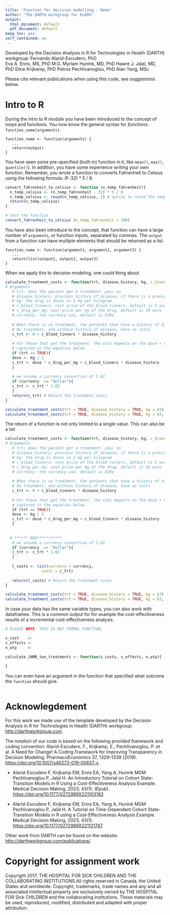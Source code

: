 ```yaml
---
title: 'Function for decision modelling - Demo'
author: "The DARTH workgroup for EL005"
output:
  html_document: default
  pdf_document: default
keep_tex: yes
self_contained: no
---
```


Developed by the Decision Analysis in R for Technologies in Health (DARTH) workgroup:
Fernando Alarid-Escudero, PhD  
Eva A. Enns, MS, PhD 
M.G. Myriam Hunink, MD, PhD 
Hawre J. Jalal, MD, PhD 
Eline Krijkamp, PhD 
Petros Pechlivanoglou, PhD
Alan Yang, MSc

Please cite relevant publications when using this code, see suggestions below. 

# Intro to R 
During the intro to R module you have been introduced to the concept of loops and functions. You now know the general syntax for *functions*: `function_name(arguments)`.

```
function_name <- function(arguments) {
   ...
   return(output)
}
```

You have seen some pre-specified (built-in) function in `R`, like  `mean()`, `max()`, `quantile()`). In addition, you have some experience writing your own function. Remember, you wrote a function to converts Fahrenheit to Celsius using the following formula: (F-32) * 5 / 9. 

```r
convert_fahrenheit_to_celsius <- function (n_temp_fahrenheit){
  n_temp_celsius <- (n_temp_fahrenheit - 32) * 5 / 9
  n_temp_celsius <- round(n_temp_celsius, 1) # option to round the temperature
  return(n_temp_celsius) 
}

# test the function
convert_fahrenheit_to_celsius (n_temp_fahrenheit = 100)

```


You have also been introduce to the concept, that function can have a large number of `arguments`, or function inputs, separated by commas. The `output` from a function can have multiple elements that should be returned as a list. 

```
function_name <- function(argument1, argument2, argument3) {
   ...
   return(list(output1, output2, output3)
}
```

When we apply this to decision modeling, one could thing about

```r
calculate_treatment_costs <- function(trt, disease_history, kg, c_blood_tinners = 5, c_drug_per_mg = 10, currency = "euro"){
# Arguments
   # trt: does the patient get a treatment: yes/ no
   # disease_history: previous history of disease; if there is a previous history of disease, the patients are on permanent treatment of blood_tinner
   # kg: the drug is doses in 2 mg per kilogram
   # c_blood_tinners: cost price of the blood tinners, default is 5 euro
   # c_drug_per_mg: cost price per mg of the drug, default is 10 euro
   # currency: the currency use, default is EURo
  
   # When there is no treatment, the patients that have a history of disease have the cost os blood tinners
   # No treatment, and without history of disease, have no costs 
   c_trt <- 0 + c_blood_tinners * disease_history 
   
   # For those that get the treatment, the cost depents on the dose + disease history
   # captured in the equation below
   if (trt == TRUE){
   dose <- kg / 2
   c_trt <- dose * c_drug_per_mg + c_blood_tinners * disease_history
   }
   
   # we assume a currency convertion of 1.02
   if (currency  == "dollar"){
   c_trt <- c_trt * 1.02
   }
   return(c_trt) # Return the treatment costs 
}

calculate_treatment_costs(trt = TRUE, disease_history = TRUE, kg = 63)
calculate_treatment_costs(trt = TRUE, disease_history = TRUE, kg = 63, currency = "dollar")


```

The return of a function is not only limited to a single value. This can also be a list

```r

calculate_treatment_costs <- function(trt, disease_history, kg, c_blood_tinners = 5, c_drug_per_mg = 10, currency = "euro"){
# Arguments
   # trt: does the patient get a treatment: yes/ no
   # disease_history: previous history of disease; if there is a previous history of disease, the patients are on permanent treatment of blood_tinner
   # kg: the drug is doses in 2 mg per kilogram
   # c_blood_tinners: cost price of the blood tinners, default is 5 euro
   # c_drug_per_mg: cost price per mg of the drug, default is 10 euro
   # currency: the currency use, default is EURo
  
   # When there is no treatment, the patients that have a history of disease have the cost os blood tinners
   # No treatment, and without history of disease, have no costs 
   c_trt <- 0 + c_blood_tinners * disease_history 
   
   # For those that get the treatment, the cost depents on the dose + disease history
   # captured in the equation below
   if (trt == TRUE){
   dose <- kg / 2
   c_trt <- dose * c_drug_per_mg + c_blood_tinners * disease_history
   }
   
   
  # ****** NEW***********
   # we assume a currency convertion of 1.02
   if (currency  == "dollar"){
   c_trt <- c_trt * 1.02
   }
   
   l_costs <- list(currency = currency,
                costs = c_trt)
   
   return(l_costs) # Return the treatment costs 
}

calculate_treatment_costs(trt = TRUE, disease_history = TRUE, kg = 63)
calculate_treatment_costs(trt = TRUE, disease_history = TRUE, kg = 63, currency = "dollar")
```

In case your data has the same variable types, you can also work with dataframes. This is a common output for for example the cost-effectiveness results of a incremental cost-effectiveness analysis. 

```r
# PLEASE NOTE: THIS IS NOT FROMAL FUNCTION, 

v_cost    <- 
v_effects <- 
n_wtp     <- 

calculate_iNMB_two_treatments <- function(v_costs, v_effects, n_wtp){
  
}

```


You can even have an argument in the function that specified what outcome the `function` should give. 

```

```



# Acknowlegdement

For this work we made use of the template developed by the Decision Analysis in R for Technologies in Health (DARTH) workgroup: <http://darthworkgroup.com>.

The notation of our code is based on the following provided framework and coding convention: Alarid-Escudero, F., Krijkamp, E., Pechlivanoglou, P. et al. A Need for Change! A Coding Framework for Improving Transparency in Decision Modeling. PharmacoEconomics 37, 1329–1339 (2019). <https://doi.org/10.1007/s40273-019-00837-x>.

- Alarid-Escudero F, Krijkamp EM, Enns EA, Yang A, Hunink MGM Pechlivanoglou P,
Jalal H. An Introductory Tutorial on Cohort State-Transition Models in R Using a 
Cost-Effectiveness Analysis Example. Medical Decision Making, 2023; 43(1).
(Epub). <https://doi.org/10.1177/0272989X221103163>

- Alarid-Escudero F, Krijkamp EM, Enns EA, Yang A, Hunink MGM Pechlivanoglou P,
Jalal H. A Tutorial on Time-Dependent Cohort State-Transition Models in R using 
a Cost-Effectiveness Analysis Example. Medical Decision Making, 2023; 43(1). 
<https://doi.org/10.1177/0272989X221121747>


Other work from DARTH can be found on the website: <http://darthworkgroup.com/publications/>

# Copyright for assignment work

Copyright 2017, THE HOSPITAL FOR SICK CHILDREN AND THE COLLABORATING INSTITUTIONS.All rights reserved in Canada, the United States and worldwide. Copyright, trademarks, trade names and any and all associated intellectual property are exclusively owned by THE HOSPITAL FOR Sick CHILDREN and the collaborating  institutions. These materials may be used, reproduced, modified, distributed and adapted with proper attribution.



